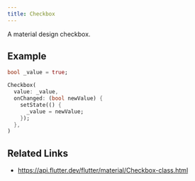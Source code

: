 ```yaml
---
title: Checkbox
---
```


A material design checkbox.

## Example

```dart liveslice=Checkbox
bool _value = true;

Checkbox(
  value: _value,
  onChanged: (bool newValue) {
    setState(() {
      _value = newValue;
    });
  },
)
```

## Related Links

- https://api.flutter.dev/flutter/material/Checkbox-class.html
